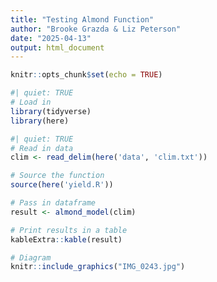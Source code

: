 ```yaml
---
title: "Testing Almond Function"
author: "Brooke Grazda & Liz Peterson"
date: "2025-04-13"
output: html_document
---
```


```r
knitr::opts_chunk$set(echo = TRUE)
```

```r
#| quiet: TRUE
# Load in 
library(tidyverse)
library(here)
```

```r
#| quiet: TRUE
# Read in data
clim <- read_delim(here('data', 'clim.txt'))
```

```r
# Source the function
source(here('yield.R'))

# Pass in dataframe
result <- almond_model(clim)

# Print results in a table 
kableExtra::kable(result)
```

```r
# Diagram
knitr::include_graphics("IMG_0243.jpg")
```

